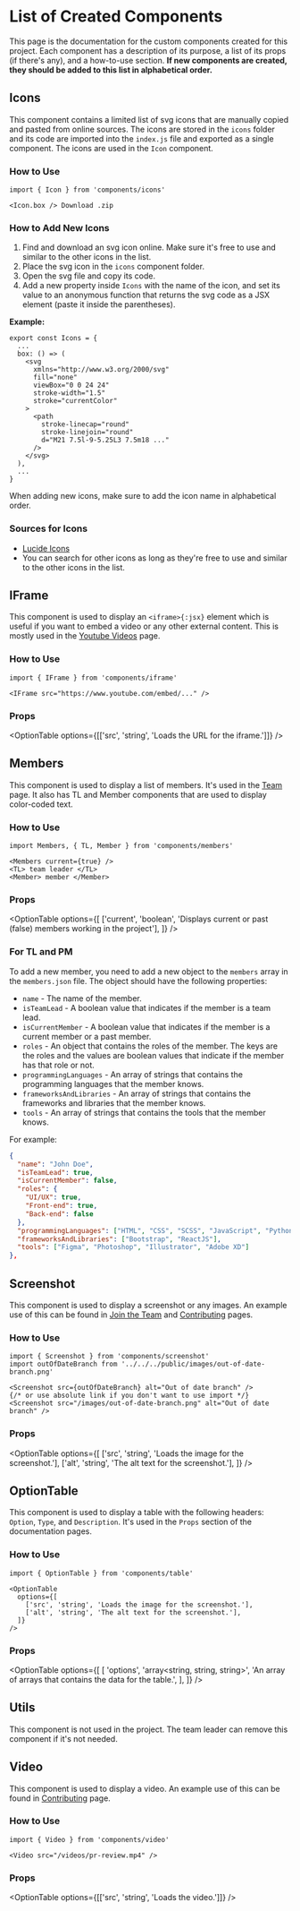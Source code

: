 
# List of Created Components

This page is the documentation for the custom components created for this project. Each component has a description of its purpose, a list of its props (if there's any), and a how-to-use section.
**If new components are created, they should be added to this list in alphabetical order.**

## Icons

This component contains a limited list of svg icons that are manually copied and pasted from online sources. The icons are stored in the `icons` folder and its code are imported into the `index.js` file and exported as a single component. The icons are used in the `Icon` component.

### How to Use

```mdx
import { Icon } from 'components/icons'

<Icon.box /> Download .zip
```

### How to Add New Icons

1. Find and download an svg icon online. Make sure it's free to use and similar to the other icons in the list.
2. Place the svg icon in the `icons` component folder.
3. Open the svg file and copy its code.
4. Add a new property inside `Icons` with the name of the icon, and set its value to an anonymous function that returns the svg code as a JSX element (paste it inside the parentheses).

**Example:**

```tsx
export const Icons = {
  ...
  box: () => (
    <svg
      xmlns="http://www.w3.org/2000/svg"
      fill="none"
      viewBox="0 0 24 24"
      stroke-width="1.5"
      stroke="currentColor"
    >
      <path
        stroke-linecap="round"
        stroke-linejoin="round"
        d="M21 7.5l-9-5.25L3 7.5m18 ..."
      />
    </svg>
  ),
  ...
}
```

<Callout>When adding new icons, make sure to add the icon name in alphabetical order.</Callout>

### Sources for Icons

- [Lucide Icons](https://lucide.dev/icons/)
- You can search for other icons as long as they're free to use and similar to the other icons in the list.

## IFrame

This component is used to display an `<iframe>{:jsx}` element which is useful if you want to embed a video or any other external content. This is mostly used in the [Youtube Videos](/getting-started/primer/videos) page.

### How to Use

```mdx
import { IFrame } from 'components/iframe'

<IFrame src="https://www.youtube.com/embed/..." />
```

### Props

<OptionTable options={[['src', 'string', 'Loads the URL for the iframe.']]} />

## Members

This component is used to display a list of members. It's used in the [Team](/team#current-members) page. It also has <TL>TL</TL> and <Member>Member</Member> components that are used to display color-coded text.

### How to Use

```mdx
import Members, { TL, Member } from 'components/members'

<Members current={true} />
<TL> team leader </TL>
<Member> member </Member>
```

### Props

<OptionTable
  options={[
    ['current', 'boolean', 'Displays current or past (false) members working in the project'],
  ]}
/>

### For TL and PM

To add a new member, you need to add a new object to the `members` array in the `members.json` file. The object should have the following properties:

- `name` - The name of the member.
- `isTeamLead` - A boolean value that indicates if the member is a team lead.
- `isCurrentMember` - A boolean value that indicates if the member is a current member or a past member.
- `roles` - An object that contains the roles of the member. The keys are the roles and the values are boolean values that indicate if the member has that role or not.
- `programmingLanguages` - An array of strings that contains the programming languages that the member knows.
- `frameworksAndLibraries` - An array of strings that contains the frameworks and libraries that the member knows.
- `tools` - An array of strings that contains the tools that the member knows.

For example:

```json copy
{
  "name": "John Doe",
  "isTeamLead": true,
  "isCurrentMember": false,
  "roles": {
    "UI/UX": true,
    "Front-end": true,
    "Back-end": false
  },
  "programmingLanguages": ["HTML", "CSS", "SCSS", "JavaScript", "Python", "C++"],
  "frameworksAndLibraries": ["Bootstrap", "ReactJS"],
  "tools": ["Figma", "Photoshop", "Illustrator", "Adobe XD"]
},
```

## Screenshot

This component is used to display a screenshot or any images. An example use of this can be found in [Join the Team](/getting-started/join#select-roles) and [Contributing](/getting-started/workflow/contributing#pull-request-pr) pages.

### How to Use

```mdx
import { Screenshot } from 'components/screenshot'
import outOfDateBranch from '../../../public/images/out-of-date-branch.png'

<Screenshot src={outOfDateBranch} alt="Out of date branch" />
{/* or use absolute link if you don't want to use import */}
<Screenshot src="/images/out-of-date-branch.png" alt="Out of date branch" />
```

### Props

<OptionTable
  options={[
    ['src', 'string', 'Loads the image for the screenshot.'],
    ['alt', 'string', 'The alt text for the screenshot.'],
  ]}
/>

## OptionTable

This component is used to display a table with the following headers: `Option`, `Type`, and `Description`. It's used in the `Props` section of the documentation pages.

### How to Use

```mdx
import { OptionTable } from 'components/table'

<OptionTable
  options={[
    ['src', 'string', 'Loads the image for the screenshot.'],
    ['alt', 'string', 'The alt text for the screenshot.'],
  ]}
/>
```

### Props

<OptionTable
  options={[
    [
      'options',
      'array<string, string, string>',
      'An array of arrays that contains the data for the table.',
    ],
  ]}
/>

## Utils

<Callout type="error">
  This component is not used in the project. The <TL>team leader</TL> can remove this component if
  it's not needed.
</Callout>

## Video

This component is used to display a video. An example use of this can be found in [Contributing](/getting-started/workflow/contributing#notify-the-team-for-code-review) page.

### How to Use

```mdx
import { Video } from 'components/video'

<Video src="/videos/pr-review.mp4" />
```

### Props

<OptionTable options={[['src', 'string', 'Loads the video.']]} />
